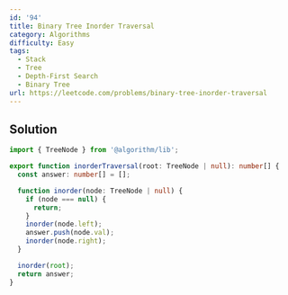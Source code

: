 ```yaml
---
id: '94'
title: Binary Tree Inorder Traversal
category: Algorithms
difficulty: Easy
tags:
  - Stack
  - Tree
  - Depth-First Search
  - Binary Tree
url: https://leetcode.com/problems/binary-tree-inorder-traversal
---
```


## Solution

```typescript showLineNumbers
import { TreeNode } from '@algorithm/lib';

export function inorderTraversal(root: TreeNode | null): number[] {
  const answer: number[] = [];

  function inorder(node: TreeNode | null) {
    if (node === null) {
      return;
    }
    inorder(node.left);
    answer.push(node.val);
    inorder(node.right);
  }

  inorder(root);
  return answer;
}
```
